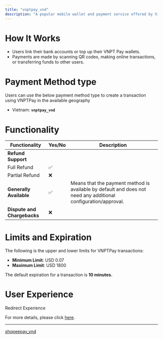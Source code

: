 ```yaml
---
title: "vnptpay_vnd"
description: "A popular mobile wallet and payment service offered by Vietnam Posts and Telecommunications Group (VNPT)."
---
```


# How It Works

* Users link their bank accounts or top up their VNPT Pay wallets.
* Payments are made by scanning QR codes, making online transactions, or transferring funds to other users.

# Payment Method type

Users can use the below payment method type to create a transaction using VNPTPay in the available geography

* Vietnam: **`vnptpay_vnd`**

# Functionality

| Functionality               | Yes/No | Description                                                                                                    |
| --------------------------- | ------ | -------------------------------------------------------------------------------------------------------------- |
| **Refund Support**          |        |                                                                                                                |
| Full Refund                 | ✅      |                                                                                                                |
| Partial Refund              | ❌      |                                                                                                                |
| **Generally Available**     | ✅      | Means that the payment method is available by default and does not need any additional configuration/approval. |
| **Dispute and Chargebacks** | ❌      |                                                                                                                |

# Limits and Expiration

The following is the upper and lower limits for VNPTPay transactions:

* **Minimum Limit**: USD 0.07
* **Maximum Limit**: USD 1800

The default expiration for a transaction is **10 minutes.**

# User Experience

Redirect Experience

For more details, please click [here](https://tazapay.com/payment-methods/vntp).

***

[shopeepay\_vnd](/docs/shopeepay_vnd-1)
